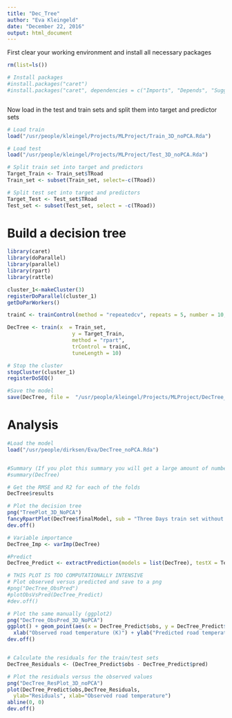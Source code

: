 ```yaml
---
title: "Dec_Tree"
author: "Eva Kleingeld"
date: "December 22, 2016"
output: html_document
---
```



First clear your working environment and install all necessary packages

```r
rm(list=ls())

# Install packages
#install.packages("caret")
#install.packages("caret", dependencies = c("Imports", "Depends", "Suggests"))



```

Now load in the test and train sets and split them into target and predictor sets

```r
# Load train
load("/usr/people/kleingel/Projects/MLProject/Train_3D_noPCA.Rda")

# Load test
load("/usr/people/kleingel/Projects/MLProject/Test_3D_noPCA.Rda")

# Split train set into target and predictors 
Target_Train <- Train_set$TRoad
Train_set <- subset(Train_set, select=-c(TRoad))

# Split test set into target and predictors
Target_Test <- Test_set$TRoad
Test_set <- subset(Test_set, select = -c(TRoad))

```

# Build a decision tree

```r
library(caret)
library(doParallel)
library(parallel)
library(rpart)
library(rattle)

cluster_1<-makeCluster(3)
registerDoParallel(cluster_1)
getDoParWorkers()

trainC <- trainControl(method = "repeatedcv", repeats = 5, number = 10, allowParallel = TRUE)

DecTree <- train(x  = Train_set, 
                     y = Target_Train, 
                     method = "rpart", 
                     trControl = trainC, 
                     tuneLength = 10)

# Stop the cluster
stopCluster(cluster_1)
registerDoSEQ()

#Save the model
save(DecTree, file =  "/usr/people/kleingel/Projects/MLProject/DecTree_noPCA.Rda")

```


# Analysis

```r
#Load the model
load("/usr/people/dirksen/Eva/DecTree_noPCA.Rda")


#Summary (If you plot this summary you will get a large amount of numbers printed to your screen, which won't be very interpretable. Therefore I commented this command.)
#summary(DecTree)

# Get the RMSE and R2 for each of the folds
DecTree$results

# Plot the decision tree
png("TreePlot_3D_NoPCA")
fancyRpartPlot(DecTree$finalModel, sub = "Three Days train set without PCA")
dev.off()

# Variable importance
DecTree_Imp <- varImp(DecTree)

#Predict
DecTree_Predict <- extractPrediction(models = list(DecTree), testX = Test_set, testY = Target_Test)

# THIS PLOT IS TOO COMPUTATIONALLY INTENSIVE
# Plot observed versus predicted and save to a png
#png("DecTree_ObsPred")
#plotObsVsPred(DecTree_Predict)
#dev.off()

# Plot the same manually (ggplot2) 
png("DecTree_ObsPred_3D_NoPCA")
ggplot() + geom_point(aes(x = DecTree_Predict$obs, y = DecTree_Predict$pred)) +
  xlab("Observed road temperature (K)") + ylab("Predicted road temperature (K)")
dev.off()


# Calculate the residuals for the train/test sets
DecTree_Residuals <- (DecTree_Predict$obs - DecTree_Predict$pred)

# Plot the residuals versus the observed values
png("DecTree_ResPlot_3D_noPCA")
plot(DecTree_Predict$obs,DecTree_Residuals, 
  ylab="Residuals", xlab="Observed road temperature") 
abline(0, 0)                  
dev.off()





```
















